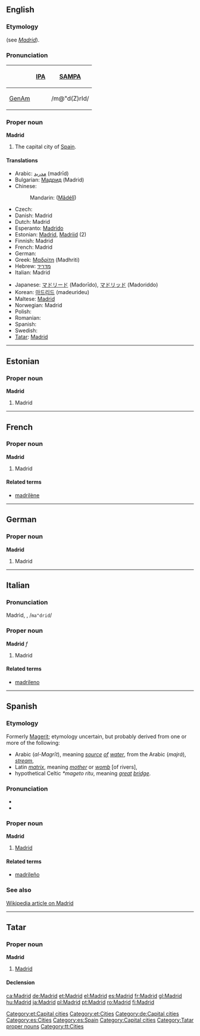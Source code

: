 {{wikipedia}}
==English==

===Etymology===
{{Sp.}} (see ''[[Madrid#Spanish|Madrid]]'').

===Pronunciation===
{| border=1 cellpadding=5
! !! [[w:IPA|IPA]] !! [[w:SAMPA|SAMPA]]
|-
! [[GenAm]]
| {{IPAchar|/məˈd(ʒ)rɪd/}} || /m@"d(Z)rId/
|}

===Proper noun===
'''Madrid'''

# The capital city of [[Spain]].

{{rfc-auto}}
====Translations====
{{trans-top|capital of Spain}}
* Arabic: [[مدريد]] (madrīd)
* Bulgarian: [[Мадрид]] (Madrid)
* Chinese:
*: Mandarin: {{zh-ts|馬德里|马德里}} ([[Mǎdélǐ]])
* Czech: {{t-|cs|Madrid}}
* Danish: Madrid
* Dutch: Madrid {{n}}
* Esperanto: [[Madrido]]
* Estonian: [[#Estonian|Madrid]], [[Madriid]] (2)
* Finnish: Madrid
* French: Madrid {{m}}
* German: {{t+|de|Madrid|n}}
* Greek: [[Μαδρίτη]] (Madhriti) {{f}}
* Hebrew: [[מדריד]]
* Italian: Madrid {{f}}
{{trans-mid}}
* Japanese: [[マドリード]] (Madorīdo), [[マドリッド]] (Madoriddo)
* Korean: [[마드리드]] (madeurideu)
* Maltese: [[Madrid]]
* Norwegian: Madrid
* Polish: {{t+|pl|Madryt|m}}
* Romanian: {{t+|ro|Madrid}}
* Spanish: {{t+|es|Madrid}}
* Swedish: {{t-|sv|Madrid}}
* [[Tatar]]: [[Madrid#Tatar|Madrid]]
{{trans-bottom}}

----

==Estonian==

===Proper noun===
'''Madrid'''

# Madrid

[[Category:et:Capital cities]]
[[Category:et:Cities]]

----

==French==

===Proper noun===
'''Madrid'''

# Madrid

====Related terms====
* [[madrilène]]

----

==German==

===Proper noun===
'''Madrid'''

# Madrid

[[Category:de:Capital cities]]

----

==Italian==

===Pronunciation===
Madrìd, {{IPAchar|/maˈdrid/}}, /<tt>ma"drid</tt>/

===Proper noun===
'''Madrid''' ''f''

# Madrid

====Related terms====
* [[madrileno]]

----

==Spanish==

===Etymology===
Formerly [[Magerit]]; etymology uncertain, but probably derived from one or more of the following:
* Arabic ''{{Arab|[[المجريط]]}}'' (''al-Magrīt''), meaning ''[[source]] [[of]] [[water]]'', from the Arabic {{Arab|[[مجرى]]}} (''majrá''), ''[[stream]]'',
* Latin ''[[matrix]]'', meaning ''[[mother]]'' or ''[[womb]]'' [of rivers],
* hypothetical Celtic ''*mageto ritu'', meaning ''[[great]] [[bridge]]''. <!-- ??? -->

===Pronunciation===
* {{IPA|/maˈð̞ɾið̞/}}
* {{SAMPA|/ma"D4iD/}}

===Proper noun===
'''Madrid'''

# [[Madrid#English|Madrid]]

====Related terms====
* [[madrileño]]

===See also===
[[w:Madrid|Wikipedia article on Madrid]]

[[Category:es:Cities]]
[[Category:es:Spain]]

----

==Tatar==

===Proper noun===
'''Madrid''' [http://www2.azatliq.org/analysis/analysis/tb/2003/10/B26F239D-E59E-4CE2-85C4-43117B36D7E0.asp ]

# [[Madrid#English|Madrid]]

====Declension====
{{tt-latin-noun|nıñ|ga|nı|da|dan}}

[[Category:Capital cities]]
[[Category:Tatar proper nouns]]
[[Category:tt:Cities]]

[[ca:Madrid]]
[[de:Madrid]]
[[et:Madrid]]
[[el:Madrid]]
[[es:Madrid]]
[[fr:Madrid]]
[[gl:Madrid]]
[[hu:Madrid]]
[[ja:Madrid]]
[[pl:Madrid]]
[[pt:Madrid]]
[[ro:Madrid]]
[[fi:Madrid]]
